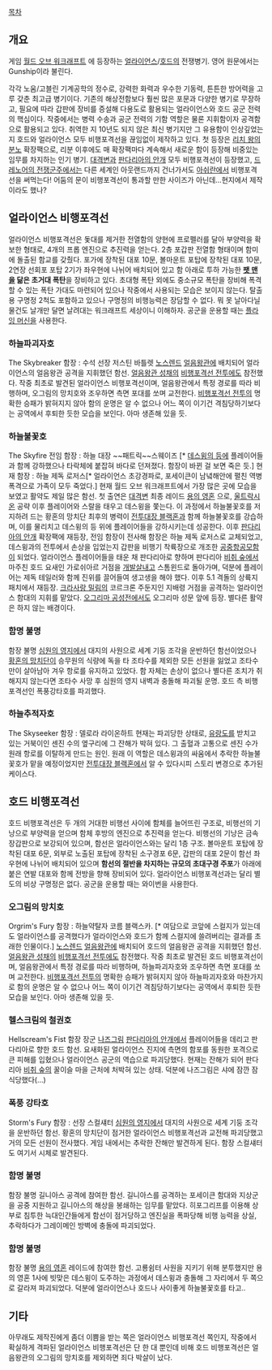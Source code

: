 [[목차]]

== 개요 ==
게임 [[월드 오브 워크래프트]] 에 등장하는 [[얼라이언스]]/[[호드]]의 전쟁병기. 영어 원문에서는 Gunship이라 불린다.

각각 노움/고블린 기계공학의 정수로, 강력한 화력과 우수한 기동력, 튼튼한 방어력을 고루 갖춘 최고급 병기이다. 기존의 해상전함보다 훨씬 많은 포문과 다양한 병기로 무장하고, 필요에 따라 갑판에 장비를 증설해 다용도로 활용되는 얼라이언스와 호드 공군 전력의 핵심이다. 작중에서는 병력 수송과 공군 전력의 기함 역할은 물론 지휘함이자 공격함으로 활용되고 있다.
취역한 지 10년도 되지 않은 최신 병기지만 그 유용함이 인상깊었는지 호드와 얼라이언스 모두 비행포격선을 끊임없이 제작하고 있다.
첫 등장은 [[리치 왕의 분노]] 확장팩으로, 리분 이후에도 매 확장팩마다 계속해서 새로운 함이 등장해 비중있는 임무를 차지하는 인기 병기. [[대격변]]과 [[판다리아의 안개]] 모두 비행포격선이 등장했고, [[드레노어의 전쟁군주]]에서는 다른 세계인 아웃랜드까지 건너가서도 [[아쉬란]]에서 비행포격선을 써먹는다! 어둠의 문이 비행포격선이 통과할 만한 사이즈가 아닌데...현지에서 제작이라도 했나?


== 얼라이언스 비행포격선 ==

얼라이언스 비행포격선은 돛대를 제거한 전열함의 양현에 프로펠러를 달아 부양력을 확보한 형태로, 4개의 프롭 엔진으로 추진력을 얻는다. 2층 포갑판 전열함 형태이며 함미에 돌출된 함교를 갖췄다.
포가에 장착된 대포 10문, 볼마운트 포탑에 장착된 대포 10문, 2연장 선회포 포탑 2기가 좌우현에 나뉘어 배치되어 있고 함 아래로 투하 가능한 '''[[팻 맨]]을 닮은 초거대 폭탄'''을 장비하고 있다. 초대형 폭탄 외에도 중소규모 폭탄을 장비해 폭격할 수 있는 폭탄 가대도 마련되어 있으나 작중에서 사용되는 모습은 보이지 않는다.
탈출용 구명정 2척도 포함하고 있으나 구명정의 비행능력은 장담할 수 없다. 뭐 못 날아다닐 물건도 날개만 달면 날려대는 워크래프트 세상이니 이해하자. 
공군을 운용할 때는 [[플라잉 머신]]을 사용한다.

=== 하늘파괴자호 ===
The Skybreaker
함장 : 수석 선장 저스틴 바틀렛
[[노스렌드]] [[얼음왕관]]에 배치되어 얼라이언스의 얼음왕관 공격을 지휘했던 함선. [[얼음왕관 성채]]의 [[비행포격선 전투]]에도 참전했다. 작중 최초로 발견된 얼라이언스 비행포격선이며, 얼음왕관에서 특정 경로를 따라 비행하며, 오그림의 망치호와 조우하면 측면 포대를 쏘며 교전한다.
[[비행포격선 전투]]의 명확한 승패가 밝혀지지 않아 함의 운명은 알 수 없으나 어느 쪽이 이기건 격침당하기보다는 공역에서 후퇴한 듯한 모습을 보인다. 아마 생존해 있을 듯.

=== 하늘불꽃호 ===
The Skyfire
전임 함장 : 하늘 대장 ~~패트릭~~스웨이즈 [* [[데스윙의 등]]에 플레이어들과 함께 강하했으나 타락체에 붙잡혀 바다로 던져졌다. 함장이 바뀐 걸 보면 죽은 듯.]
현재 함장 : 하늘 제독 로저스[* 얼라이언스 초강경파로, 포세이큰이 남녘해안에 펼친 역병 폭격으로 가족이 모두 죽었다.]
현재 월드 오브 워크래프트에서 가장 많은 곳에 모습을 보였고 활약도 제일 많은 함선. 
첫 출연은 [[대격변]] 최종 레이드 [[용의 영혼]] 으로, [[울트락시온]] 공략 이후 플레이어와 스랄을 태우고 데스윙을 쫓는다. 이 과정에서 하늘불꽃호를 저지하려 드는 황혼의 망치단 최후의 병력이 [[전투대장 블랙혼]]과 함께 하늘불꽃호를 강습하며, 이를 물리치고 데스윙의 등 위에 플레이어들을 강하시키는데 성공한다. 
이후 [[판다리아의 안개]] 확장팩에 재등장, 전임 함장이 전사해 함장은 하늘 제독 로저스로 교체되었고, 데스윙과의 전투에서 손상을 입었는지 갑판을 비행기 착륙장으로 개조한 [[공중항공모함]]이 되었다. 
얼라이언스 플레이어들을 태운 채 판다리아로 향하며 판다리아 [[비취 숲]]에서 마주친 호드 요새인 가로쉬아르 거점을 [[개발살]]내고 스톰윈드로 돌아가며, 덕분에 플레이어는 제독 테일러와 함께 진위를 끌어들여 생고생을 해야 했다.
이후 5.1 격돌의 상륙지 패치에서 재등장. [[크라사랑 밀림]]의 코르크론 주둔지인 지배령 거점을 공격하는 얼라이언스 함대의 지휘를 맡았다.
[[오그리마 공성전]]에서도 오그리마 성문 앞에 등장. 별다른 활약은 하지 않는 배경이다. 

=== 함명 불명 ===
함장 불명
[[심원의 영지]]에서 대지의 사원으로 세계 기둥 조각을 운반하던 함선이었으나 [[황혼의 망치단]]이 승무원의 식량에 독을 타 조타수를 제외한 모든 선원을 잃었고 조타수만이 살아남아 겨우 항로를 유지하고 있었다. 함 자체는 손상이 없으나 별다른 조치가 취해지지 않는다면 조타수 사망 후 심원의 영지 내벽과 충돌해 파괴될 운명. 
호드 측 비행포격선인 폭풍강타호를 파괴했다.

=== 하늘추적자호 ===
The Skyseeker
함장 : 델로라 라이온하트
현재는 파괴당한 상태로, [[유랑도]]를 받치고 있는 거북이인 센진 수의 옆구리에 그 잔해가 박혀 있다. 그 출혈과 고통으로 센진 수가 원래 항로를 이탈하게 만드는 원인.
원래 이 역할은 데스윙과의 싸움에서 추락한 하늘불꽃호가 맡을 예정이었지만 [[전투대장 블랙혼]]에서 알 수 있다시피 스토리 변경으로 추가된 케이스다.

== 호드 비행포격선 ==

호드 비행포격선은 두 개의 거대한 비행선 사이에 함체를 늘어뜨린 구조로, 비행선의 기낭으로 부양력을 얻으며 함체 후방의 엔진으로 추진력을 얻는다. 비행선의 기낭은 금속 장갑판으로 보강되어 있으며, 함선은 얼라이언스와는 달리 1층 구조. 
볼마운트 포탑에 장착된 대포 6문, 외부로 노출된 포탑에 장착된 소구경포 6문, 갑판의 대포 2문이 함선 좌우현에 나뉘어 배치되어 있으며 '''함선의 절반을 차지하는 규모의 초대구경 주포'''가 아래에 붙은 연발 대포와 함께 전방을 향해 장비되어 있다. 얼라이언스 비행포격선과는 달리 별도의 비상 구명정은 없다.
공군을 운용할 때는 와이번을 사용한다.

=== 오그림의 망치호 ===
Orgrim's Fury
함장 : 하늘약탈자 코름 블랙스카. [* 여담으로 코앞에 스컬지가 있는데도 얼라이언스를 공격했다가 얼라이언스와 호드가 함께 스컬지에 쓸려버리는 결과를 초래한 인물이다.]
[[노스렌드]] [[얼음왕관]]에 배치되어 호드의 얼음왕관 공격을 지휘했던 함선. [[얼음왕관 성채]]의 [[비행포격선 전투]]에도  참전했다. 작중 최초로 발견된 호드 비행포격선이며, 얼음왕관에서 특정 경로를 따라 비행하며, 하늘파괴자호와 조우하면 측면 포대를 쏘며 교전한다.
[[비행포격선 전투]]의 명확한 승패가 밝혀지지 않아 하늘파괴자호와 마찬가지로 함의 운명은 알 수 없으나 어느 쪽이 이기건 격침당하기보다는 공역에서 후퇴한 듯한 모습을 보인다. 아마 생존해 있을 듯.

=== 헬스크림의 철권호 ===
Hellscream's Fist
함장 장군 [[나즈그림]]
[[판다리아의 안개]]에서 플레이어들을 데리고 판다리아로 향한 호드 함선. 요새화된 얼라이언스 진지에 측면의 함포를 동원한 포격으로 큰 피해를 입혔으나 얼라이언스 공군의 역습으로 파괴당했다. 현재는 잔해가 되어 판다리아 [[비취 숲]]의 꿀이슬 마을 근처에 처박혀 있는 상태. 덕분에 나즈그림은 샤에 잠깐 잠식당했다(...)

=== 폭풍 강타호 ===
Storm's Fury
함장 : 선장 스컬섀터
[[심원의 영지]]에서 대지의 사원으로 세계 기둥 조각을 운반하던 함선. 황혼의 망치단이 점거한 얼라이언스 비행포격선과 교전해 파괴당했고 거의 모든 선원이 전사했다. 게임 내에서는 추락한 잔해만 발견하게 된다. 함장 스컬섀터도 여기서 시체로 발견된다.

=== 함명 불명 ===
함장 불명
길니아스 공격에 참여한 함선. 길니아스를 공격하는 포세이큰 함대와 지상군을 공중 지원하고 길니아스의 해상을 봉쇄하는 임무를 맡았다.
히포그리프를 이용해 상부로 침투한 늑대인간들에게 함선이 점거당하고 엔진실을 폭파당해 비행 능력을 상실, 추락하다가 그레이메인 방벽에 충돌에 파괴되었다.

=== 함명 불명 ===
함장 불명
[[용의 영혼]] 레이드에 참여한 함선. 고룡쉼터 사원을 지키기 위해 분투했지만 용의 영혼 1사에 빗맞은 데스윙이 도주하는 과정에서 데스윙과 충돌해 그 자리에서 두 쪽으로 갈라져 파괴되었다. 덕분에 얼라이언스나 호드나 사이좋게 하늘불꽃호를 타고..
== 기타 ==

아무래도 제작진에게 좀더 이쁨을 받는 쪽은 얼라이언스 비행포격선 쪽인지, 작중에서 확실하게 격파된 얼라이언스 비행포격선은 단 한 대 뿐인데 비해 호드 비행포격선은 얼음왕관의 오그림의 망치호를 제외하면 죄다 박살이 났다. 
